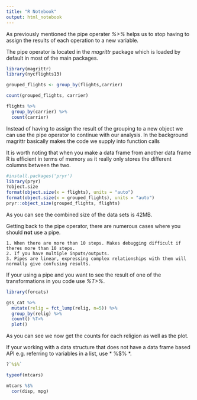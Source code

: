 ```yaml
---
title: "R Notebook"
output: html_notebook
---
```


As previously mentioned the pipe operater *%>%* helps us to stop having to assign the results of each operation to a new variable.

The pipe operator is located in the *magrittr* package which is loaded by default in most of the main packages.

```r
library(magrittr)
library(nycflights13)

grouped_flights <- group_by(flights,carrier)

count(grouped_flights, carrier)

flights %>%
  group_by(carrier) %>%
  count(carrier)
```

Instead of having to assign the result of the grouping to a new object we can use the pipe operator to continue with our analysis. In the background magrittr basically makes the code we supply into function calls

It is worth noting that when you make a data frame from another data frame R is efficient in terms of memory as it really only stores the different columns between the two.

```r
#install.packages('pryr')
library(pryr)
?object.size
format(object.size(x = flights), units = "auto")
format(object.size(x = grouped_flights), units = "auto")
pryr::object_size(grouped_flights, flights)
```

As you can see the combined size of the data sets is 42MB. 

Getting back to the pipe operator, there are numerous cases where you should **not** use a pipe.

    1. When there are more than 10 steps. Makes debugging difficult if theres more than 10 steps.
    2. If you have multiple inputs/outputs.
    3. Pipes are linear, expressing complex relationships with them will normally give confusing results.
    
If your using a pipe and you want to see the result of one of the transformations in you code use *%T>%*.

```r
library(forcats)

gss_cat %>%
  mutate(relig = fct_lump(relig, n=5)) %>%
  group_by(relig) %>%
  count() %T>%
  plot()
```

As you can see we now get the counts for each religion as well as the plot.

If your working with a data structure that does not have a data frame based API e.g. referring to variables in a list, use  * %$% *.

```r
?`%$%`

typeof(mtcars)

mtcars %$%
  cor(disp, mpg)
```

